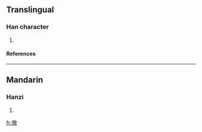 ==Translingual==
===Han character===
{{Han char|rn=96|rad=玉|as=13|sn=17|four=|canj=一土竹尸大 (MGHSK)}}
# {{defn|Han|sort=玉13}}
====References====
{{Han ref|kx=0743.070|dkj=21277|dj=1152.070|hdz=21142.020|uh=74AC|ud=29868}}

----
==Mandarin==
===Hanzi===
{{cmn-hanzi|pin=[[jiǎo]] ([[jiao3]])|wg=chiao<sup>3</sup>}}
# {{defn|Mandarin}}

[[fr:璬]]